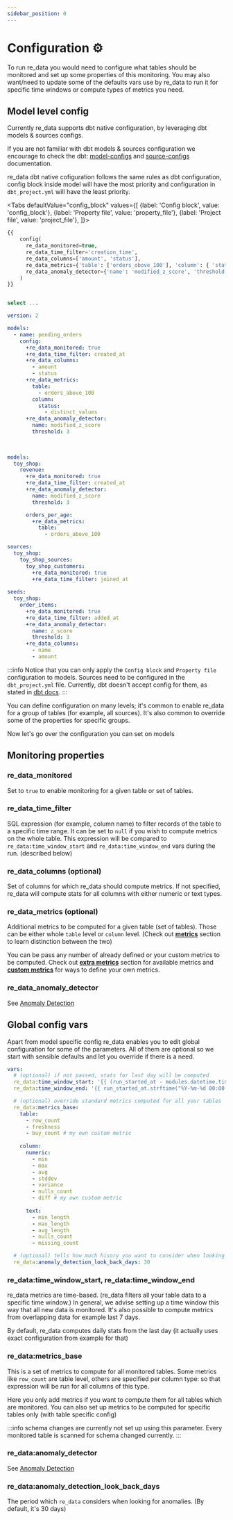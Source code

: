 ```yaml
---
sidebar_position: 0
---
```



# Configuration ⚙️

To run re_data you would need to configure what tables should be monitored and set up some properties of this monitoring. You may also want/need to update some of the defaults vars use by re_data to run it for specific time windows or compute types of metrics you need.

## Model level config

Currently re_data supports dbt native configuration, by leveraging dbt models & sources configs.

If you are not familiar with dbt models & sources configuration we encourage to check the dbt: [model-configs](https://docs.getdbt.com/reference/model-configs) and [source-configs](https://docs.getdbt.com/reference/source-configs) documentation.

re_data dbt native cofiguration follows the same rules as dbt configuration, config block inside model will have the most priority and configuration in `dbt_project.yml` will have the least priority.

<Tabs
  defaultValue="config_block"
  values={[
    {label: 'Config block', value: 'config_block'},
    {label: 'Property file', value: 'property_file'},
    {label: 'Project file', value: 'project_file'},
  ]}>

  <TabItem value="config_block">

```sql title="<model_name>.sql"
{{
    config(
      re_data_monitored=true,
      re_data_time_filter='creation_time',
      re_data_columns=['amount', 'status'],
      re_data_metrics={'table': ['orders_obove_100'], 'column': { 'status': ['distinct_values'],
      re_data_anomaly_detector={'name': 'modified_z_score', 'threshold': 3.0} }}
    )
}}


select ...
```
  </TabItem>

  <TabItem value="property_file">

```yml title=schema.yml
version: 2

models:
  - name: pending_orders
    config:
      +re_data_monitored: true
      +re_data_time_filter: created_at
      +re_data_columns:
        - amount
        - status
      +re_data_metrics:
        table:
          - orders_above_100
        column:
          status:
            - distinct_values
      +re_data_anomaly_detector:
        name: modified_z_score
        threshold: 3
          
          
```
  </TabItem>

  <TabItem value="project_file">

```yml title="dbt_project.yml"
models:
  toy_shop:
    revenue:
      +re_data_monitored: true
      +re_data_time_filter: created_at
      +re_data_anomaly_detector:
        name: modified_z_score
        threshold: 3

      orders_per_age:
        +re_data_metrics:
          table:
            - orders_above_100

sources:
  toy_shop:
    toy_shop_sources:
      toy_shop_customers:
        +re_data_monitored: true
        +re_data_time_filter: joined_at
  
seeds:
  toy_shop:
    order_items:
      +re_data_monitored: true
      +re_data_time_filter: added_at
      +re_data_anomaly_detector:
        name: z_score
        threshold: 3
      +re_data_columns:
        - name
        - amount

```

  </TabItem>

</Tabs>

:::info
Notice that you can only apply the `Config block` and `Property file` configuration to models. Sources need to be configured in the `dbt_project.yml` file. Currently, dbt doesn't accept config for them, as stated in [dbt docs](https://docs.getdbt.com/reference/source-configs).
:::

You can define configuration on many levels; it's common to enable re_data for a group of tables (for example, all sources). It's also common to override some of the properties for specific groups.

Now let's go over the configuration you can set on models

## Monitoring properties

### re_data_monitored

Set to `true` to enable monitoring for a given table or set of tables.

### re_data_time_filter

SQL expression (for example, column name) to filter records of the table to a specific time range. It can be set to `null` if you wish to compute metrics on the whole table. This expression will be compared to `re_data:time_window_start` and `re_data:time_window_end` vars during the run. (described below)

### re_data_columns (optional)

Set of columns for which re_data should compute metrics. If not specified, re_data will compute stats for all columns with either numeric or text types.

### re_data_metrics (optional)

Additional metrics to be computed for a given table (set of tables). Those can be either whole `table` level or `column` level. (Check out **[metrics](/docs/reference/metrics/overview_metric)** section to learn distinction between the two)

You can be pass any number of already defined or your custom metrics to be computed. Check out **[extra metrics](/docs/reference/metrics/extra_metrics)** section for available metrics and **[custom metrics](/docs/reference/metrics/your_own_metric)** for ways to define your own metrics.

### re_data_anomaly_detector

See [Anomaly Detection](anomaly_detection)


## Global config vars

Apart from model specific config re_data enables you to edit global configuration for some of the parameters.
All of them are optional so we start with sensible defaults and let you override if there is a need.

```yaml title="Parameters of re_data configuration"
vars:
  # (optional) if not passed, stats for last day will be computed
  re_data:time_window_start: '{{ (run_started_at - modules.datetime.timedelta(1)).strftime("%Y-%m-%d 00:00:00") }}'
  re_data:time_window_end: '{{ run_started_at.strftime("%Y-%m-%d 00:00:00") }}'

  # (optional) override standard metrics computed for all your tables
  re_data:metrics_base:
    table:
      - row_count
      - freshness
      - buy_count # my own custom metric
      
    column:
      numeric:
        - min
        - max
        - avg
        - stddev
        - variance
        - nulls_count
        - diff # my own custom metric
        
      text:
        - min_length
        - max_length
        - avg_length
        - nulls_count
        - missing_count

  # (optional) tells how much hisory you want to consider when looking for anomalies
  re_data:anomaly_detection_look_back_days: 30
```

### re_data:time_window_start, re_data:time_window_end

re_data metrics are time-based. (re_data filters all your table data to a specific time window.)
In general, we advise setting up a time window this way that all new data is monitored.
It's also possible to compute metrics from overlapping data for example last 7 days.

By default, re_data computes daily stats from the last day (it actually uses exact configuration from example for that)

### re_data:metrics_base

This is a set of metrics to compute for all monitored tables.
Some metrics like `row_count` are table level, others are specified
per column type: so that expression will be run for all columns of this type.

Here you only add metrics if you want to compute them for all tables which are monitored. You can also set up metrics to be computed for specific tables only (with table specific config)

:::info
schema changes are currently not set up using this parameter. Every monitored table is scanned for schema changed currently.
:::

### re_data:anomaly_detector

See [Anomaly Detection](anomaly_detection)

### re_data:anomaly_detection_look_back_days

The period which `re_data` considers when looking for anomalies. (By default, it's 30 days)
